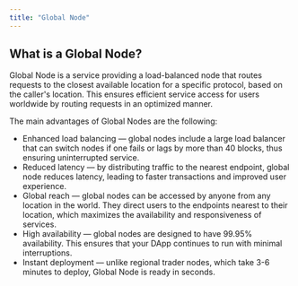 ```yaml
---
title: "Global Node"
---
```


## What is a Global Node?

Global Node is a service providing a load-balanced node that routes requests to the closest available location for a specific protocol, based on the caller's location. This ensures efficient service access for users worldwide by routing requests in an optimized manner.

The main advantages of Global Nodes are the following:

* Enhanced load balancing — global nodes include a large load balancer that can switch nodes if one fails or lags by more than 40 blocks, thus ensuring uninterrupted service.
* Reduced latency — by distributing traffic to the nearest endpoint, global node reduces latency, leading to faster transactions and improved user experience.
* Global reach — global nodes can be accessed by anyone from any location in the world. They direct users to the endpoints nearest to their location, which maximizes the availability and responsiveness of services.
* High availability — global nodes are designed to have 99.95% availability. This ensures that your DApp continues to run with minimal interruptions.
* Instant deployment — unlike regional trader nodes, which take 3-6 minutes to deploy, Global Node is ready in seconds.

